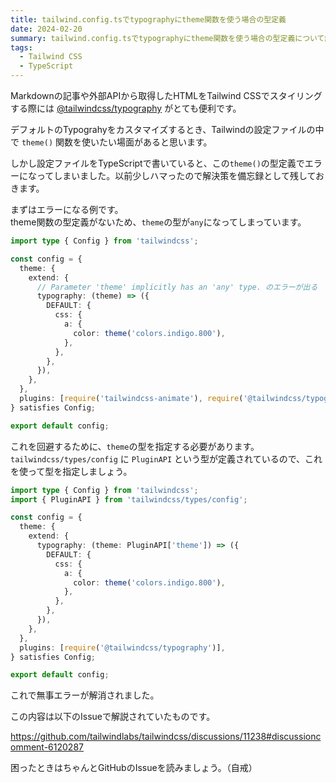 ```yaml
---
title: tailwind.config.tsでtypographyにtheme関数を使う場合の型定義
date: 2024-02-20
summary: tailwind.config.tsでtypographyにtheme関数を使う場合の型定義について解説しています。
tags:
  - Tailwind CSS
  - TypeScript
---
```


Markdownの記事や外部APIから取得したHTMLをTailwind CSSでスタイリングする際には [@tailwindcss/typography](https://tailwindcss.com/docs/typography-plugin) がとても便利です。

デフォルトのTypograhyをカスタマイズするとき、Tailwindの設定ファイルの中で `theme()` 関数を使いたい場面があると思います。

しかし設定ファイルをTypeScriptで書いていると、この`theme()`の型定義でエラーになってしまいました。以前少しハマったので解決策を備忘録として残しておきます。

まずはエラーになる例です。  
theme関数の型定義がないため、`theme`の型が`any`になってしまっています。

```typescript:tailwind.config.ts
import type { Config } from 'tailwindcss';

const config = {
  theme: {
    extend: {
      // Parameter 'theme' implicitly has an 'any' type. のエラーが出る
      typography: (theme) => ({
        DEFAULT: {
          css: {
            a: {
              color: theme('colors.indigo.800'),
            },
          },
        },
      }),
    },
  },
  plugins: [require('tailwindcss-animate'), require('@tailwindcss/typography')],
} satisfies Config;

export default config;
```

これを回避するために、`theme`の型を指定する必要があります。
`tailwindcss/types/config` に `PluginAPI` という型が定義されているので、これを使って型を指定しましょう。

```typescript:tailwind.config.ts
import type { Config } from 'tailwindcss';
import { PluginAPI } from 'tailwindcss/types/config';

const config = {
  theme: {
    extend: {
      typography: (theme: PluginAPI['theme']) => ({
        DEFAULT: {
          css: {
            a: {
              color: theme('colors.indigo.800'),
            },
          },
        },
      }),
    },
  },
  plugins: [require('@tailwindcss/typography')],
} satisfies Config;

export default config;
```

これで無事エラーが解消されました。

この内容は以下のIssueで解説されていたものです。

https://github.com/tailwindlabs/tailwindcss/discussions/11238#discussioncomment-6120287

困ったときはちゃんとGitHubのIssueを読みましょう。（自戒）
